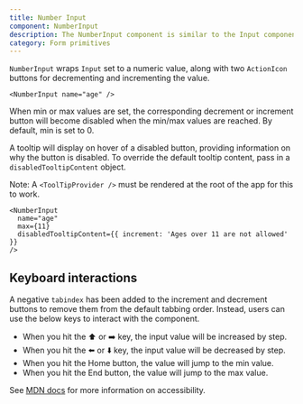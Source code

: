 ```yaml
---
title: Number Input
component: NumberInput
description: The NumberInput component is similar to the Input component, but it has controls for incrementing or decrementing numeric values.
category: Form primitives
---
```


`NumberInput` wraps `Input` set to a numeric value, along with two `ActionIcon` buttons for decrementing and incrementing the value.

```tsx preview
<NumberInput name="age" />
```

When min or max values are set, the corresponding decrement or increment button will become disabled when the min/max values are reached. By default, min is set to 0.

A tooltip will display on hover of a disabled button, providing information on why the button is disabled. To override the default tooltip content, pass in a `disabledTooltipContent` object.

Note: A `<ToolTipProvider />` must be rendered at the root of the app for this to work.

```tsx preview
<NumberInput
  name="age"
  max={11}
  disabledTooltipContent={{ increment: 'Ages over 11 are not allowed' }}
/>
```

## Keyboard interactions

A negative `tabindex` has been added to the increment and decrement buttons to remove them from the default tabbing order. Instead, users can use the below keys to interact with the component.

- When you hit the ⬆️ or ➡️ key, the input value will be increased by step.
- When you hit the ⬅️ or ⬇️ key, the input value will be decreased by step.
- When you hit the Home button, the value will jump to the min value.
- When you hit the End button, the value will jump to the max value.

See [MDN docs](https://developer.mozilla.org/en-US/docs/Web/Accessibility/ARIA/Roles/spinbutton_role#keyboard_interactions) for more information on accessibility.
